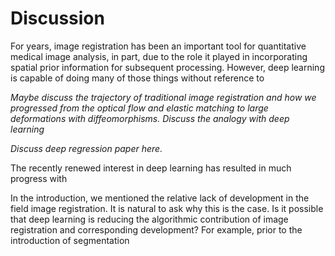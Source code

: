 

# Discussion

For years, image registration has been an important tool for quantitative
medical image analysis, in part, due to the role it played in incorporating spatial
prior information for subsequent processing.  However, deep learning is capable of
doing many of those things without reference to


_Maybe discuss the trajectory of traditional image registration and how we
progressed from the optical flow and elastic matching to large deformations
with diffeomorphisms.  Discuss the analogy with deep learning_

_Discuss deep regression paper here._

The recently renewed interest in deep learning has resulted in much progress
with

In the introduction, we mentioned the relative lack of development in the
field image registration.  It is natural to ask why this is the case.
Is it possible that deep learning is reducing the algorithmic contribution
of image registration and corresponding development?  For example, prior
to the introduction of segmentation


